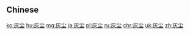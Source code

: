 {{also|灰塵}}
==Chinese==
{{zh-see|灰塵}}

[[ko:灰尘]]
[[hu:灰尘]]
[[mg:灰尘]]
[[ja:灰尘]]
[[pl:灰尘]]
[[ru:灰尘]]
[[chr:灰尘]]
[[uk:灰尘]]
[[zh:灰尘]]